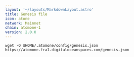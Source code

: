 ```yaml
---
layout: '~/layouts/MarkdownLayout.astro'
title: Genesis file
icon: atone
network: Mainnet
chain: atomone-1
version: 2.0.0
---
```

```
wget -O $HOME/.atomone/config/genesis.json  https://atomone.fra1.digitaloceanspaces.com/genesis.json
```
